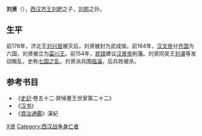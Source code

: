 '''刘贤'''（{{bd|？||前154年||catIdx=Liu,刘}}），[[西汉|西汉]][[刘肥|齐王刘肥]]之子，[[刘邦|刘邦]]之孙。
==生平==
前176年，济北王[[刘兴居|刘兴居]]被灭后，刘贤被封为武成侯。前164年，[[汉文帝|汉文帝]]分[[齐国|齐国]]为六国，刘贤被立为[[菑川王|菑川王]]。前154年，[[晁错|晁错]]建议[[汉景帝|汉景帝]]削藩。刘贤同吴王[[刘濞|刘濞]]等发动叛乱，史称[[七国之乱|七国之乱]]。刘贤派兵围[[临淄|临淄]]，后兵败被杀。
{{start box}}
{{s-before|無}}
{{s-title|[[西漢|西漢]][[菑川王|菑川王]]|前164年－前154年}}
{{s-after|弟[[劉志_(菑川王)|劉志]]}}
{{end box}}
==参考书目==
*《[[史記|史記]]·卷五十二·齊悼惠王世家第二十二》
*《[[汉书|汉书]]》
*《[[資治通鑑|資治通鑑]]》漢紀
{{七国之乱}}
[[Category:西漢诸侯王|X贤]]
[[Category:西汉战争身亡者|Category:西汉战争身亡者]]